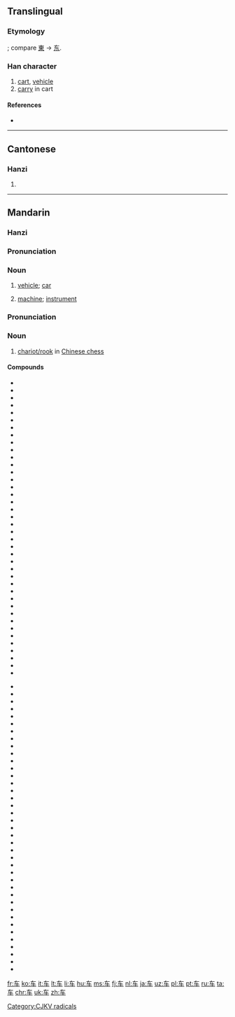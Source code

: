 {{also|車}}
==Translingual==
{{stroke order|type=animate}}
{{zh-hanzi-box|车|[[車]]}}

===Etymology===
{{Han simp|車}}; compare [[東]] → [[东]].

===Han character===
{{Han char|rn=159|rad=车|as=00|sn=4|four=|canj=大手 (KQ)}}

# [[cart]], [[vehicle]]
# [[carry]] in cart

====References====
* {{Han ref|kx=1250.241|hdz=53511.020|uh=8F66|ud=36710}}

----

==Cantonese==

===Hanzi===
{{yue-hanzi|jyut=[[ce1]], [[geoi1]]|y=[[che1]], [[geui1]]|tra=車}}

# {{defn|lang=yue|sort=车00}}

----

==Mandarin==

===Hanzi===
{{cmn-hanzi|tra=車|pin=[[chē]] ([[che1]]), [[jū]] ([[ju1]])|wg=[[ch'e1|ch'e<sup>1</sup>]]}}

===Pronunciation===
{{Pinyin-IPA|chē}}

===Noun===
{{cmn-noun|s|pin=chē|pint=che1|tra=車|sim=车}}

# {{context|Beginning Mandarin|lang=cmn|sort=che1}} [[vehicle]]; [[car]]
# {{context|Beginning Mandarin|lang=cmn|sort=che1}} [[machine]]; [[instrument]]

===Pronunciation===
{{Pinyin-IPA|jū}}

===Noun===
{{cmn-noun|s|pin=jū|pint=ju1|tra=[[車]] or [[俥]]|sim=车}}

# [[w:Chinese_chess#Chariot.2FRook|chariot/rook]] in [[w:Xiangqi|Chinese chess]]

====Compounds====
{{top2}}
* {{l|cmn|车把}}
* {{l|cmn|车把势}}
* {{l|cmn|车帮}}
* {{l|cmn|车厂}}
* {{l|cmn|车场}}
* {{l|cmn|车床|tr=chēchuáng||lathe}}
* {{l|cmn|车次}}
* {{l|cmn|车刀}}
* {{l|cmn|车到山前必有路}}
* {{l|cmn|车道|tr=chēdào||traffic lane}}
* {{l|cmn|车道沟}}
* {{l|cmn|车灯}}
* {{l|cmn|车队|tr=chēduì||motorcade}}
* {{l|cmn|车份儿}}
* {{l|cmn|车夫}}
* {{l|cmn|车工}}
* {{l|cmn|车公里}}
* {{l|cmn|车钩}}
* {{l|cmn|车轱辘}}
* {{l|cmn|车轱辘话}}
* {{l|cmn|车轱辘会}}
* {{l|cmn|车祸|tr=chēhuò||traffic accident}}
* {{l|cmn|车技}}
* {{l|cmn|车驾|tr=jūjià}}
* {{l|cmn|车间|tr=chējiān||workshop}}
* {{l|cmn|车间文学}}
* {{l|cmn|车库|tr=chēkù||garage}}
* {{l|cmn|车筐}}
* {{l|cmn|车况}}
* {{l|cmn|车老板}}
* {{l|cmn|车辆|tr=chēliàng||vehicle, car}}
* {{l|cmn|车裂|tr=jūliè}}
* {{l|cmn|车铃}}
* {{l|cmn|车流}}
* {{l|cmn|车轮}}
* {{l|cmn|车轮|tr=chēlún||wheel}}
* {{l|cmn|车轮战}}
* {{l|cmn|车马费}}
* {{l|cmn|车门}}
* {{l|cmn|车棚}}
{{mid2}}
* {{l|cmn|车篷}}
* {{l|cmn|车皮}}
* {{l|cmn|车票|tr=chēpiào||train/bus ticket}}
* {{l|cmn|车前}}
* {{l|cmn|车前子|tr=chēqiánzǐ}}
* {{l|cmn|车钱}}
* {{l|cmn|车圈}}
* {{l|cmn|车身}}
* {{l|cmn|车手|tr=chēshǒu||driver}}
* {{l|cmn|车水马龙}}
* {{l|cmn|车速}}
* {{l|cmn|车胎}}
* {{l|cmn|车条}}
* {{l|cmn|车头|tr=chētóu||bus stop, train station}}
* {{l|cmn|车瓦}}
* {{l|cmn|车位}}
* {{l|cmn|车厢|tr=chēxiāng}}
* {{l|cmn|车箱}}
* {{l|cmn|车削}}
* {{l|cmn|车辕}}
* {{l|cmn|车载斗量}}
* {{l|cmn|车闸}}
* {{l|cmn|车站|tr=chēzhàn||bus stop, train station}}
* {{l|cmn|车照}}
* {{l|cmn|车辙}}
* {{l|cmn|车轴}}
* {{l|cmn|车主|tr=chēzhǔ||car owner}}
* {{l|cmn|车资}}
* {{l|cmn|车子|tr=chēzi||small car}}
* {{l|cmn|车组}}
* {{l|cmn|出租车|tr=chūzūchē||cab}}
* {{l|cmn|滑板车|tr=huábǎnchē||scooter}}
* {{l|cmn|滑行车|tr=huáxíngchē||scooter}}
* {{l|cmn|火车|tr=huŏchē||train}}
* {{l|cmn|机车|tr=jīchē)||motor scooter}}
* {{l|cmn|开车|tr=kāichē||to drive}}
* {{l|cmn|摩托自行车|tr=mótuō zìxíngchē||moped}}
* {{l|cmn|汽车|tr=qìchē||car}}
* {{l|cmn|自行车|tr=zìxíngchē||bike, bicycle}}
{{bottom}}

[[Category:CJKV radicals]]

[[fr:车]]
[[ko:车]]
[[it:车]]
[[lt:车]]
[[li:车]]
[[hu:车]]
[[ms:车]]
[[fj:车]]
[[nl:车]]
[[ja:车]]
[[uz:车]]
[[pl:车]]
[[pt:车]]
[[ru:车]]
[[ta:车]]
[[chr:车]]
[[uk:车]]
[[zh:车]]